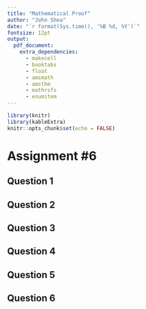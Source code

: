 ```yaml
---
title: "Mathematical Proof"
author: "John Shea"
date: "`r format(Sys.time(), '%B %d, %Y')`"
fontsize: 12pt
output:
  pdf_document:
    extra_dependencies:
      - makecell
      - booktabs
      - float
      - amsmath
      - amsthm
      - mathrsfs
      - enumitem
---
```


```r
library(knitr)
library(kableExtra)
knitr::opts_chunk$set(echo = FALSE)
```

# Assignment \#6

## Question 1

\input{question_1.tex}

## Question 2

\input{question_2.tex}

## Question 3

\input{question_3.tex}

## Question 4

\input{question_4.tex}

## Question 5

\input{question_5.tex}

## Question 6

\input{question_6.tex}
